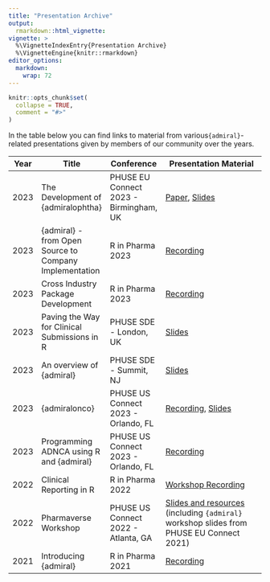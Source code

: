 ```yaml
---
title: "Presentation Archive"
output:
  rmarkdown::html_vignette:
vignette: >
  %\VignetteIndexEntry{Presentation Archive}
  %\VignetteEngine{knitr::rmarkdown}
editor_options: 
  markdown: 
    wrap: 72
---
```


```r
knitr::opts_chunk$set(
  collapse = TRUE,
  comment = "#>"
)
```

In the table below you can find links to material from various`{admiral}`-related presentations given by members of our community over the years.

| Year             | Title                                                                    | Conference                                                           | Presentation Material                                                                                                                                                                                       |
| ---------------- | ------------------------------------------------------------------------ | -------------------------------------------------------------------- | ----------------------------------------------------------------------------------------------------------------------------------------------------------------------------------------------------------- |
| 2023             | The Development of {admiralophtha}                                       | PHUSE EU Connect 2023 - Birmingham, UK                               | [Paper](https://phuse.s3.eu-central-1.amazonaws.com/Archive/2023/Connect/EU/Birmingham/PAP_TT03.pdf), [Slides](https://phuse.s3.eu-central-1.amazonaws.com/Archive/2023/Connect/EU/Birmingham/PRE_TT03.pdf) |
| 2023             | {admiral} - from Open Source to Company Implementation                   | R in Pharma 2023                                                     | [Recording](https://www.youtube.com/watch?v=ZbV3E0_xrrI)                                                                                                                                                    |
| 2023             | Cross Industry Package Development                                       | R in Pharma 2023                                                     | [Recording](https://www.youtube.com/watch?v=M4L1PPMu0pU)                                                                                                                                                    |
| 2023             | Paving the Way for Clinical Submissions in R                             | PHUSE SDE - London, UK                                               | [Slides](https://phuse.s3.eu-central-1.amazonaws.com/Archive/2023/SDE/EU/London/PRE_London09.pdf)                                                                                                           |
| 2023             | An overview of {admiral}                                                 | PHUSE SDE - Summit, NJ                                               | [Slides](https://phuse.s3.eu-central-1.amazonaws.com/Archive/2023/SDE/US/Summit/PRE_Summit03.pdf)                                                                                                           |
| 2023             | {admiralonco}                                                            | PHUSE US Connect 2023 - Orlando, FL                                  | [Recording](https://phuse.s3.eu-central-1.amazonaws.com/Archive/2023/Connect/US/Florida/REC_OS12.mp4), [Slides](https://phuse.s3.eu-central-1.amazonaws.com/Archive/2023/Connect/US/Florida/PRE_OS12.pdf)   |
| 2023             | Programming ADNCA using R and {admiral}                                  | PHUSE US Connect 2023 - Orlando, FL                                  | [Recording](https://phuse.s3.eu-central-1.amazonaws.com/Archive/2023/Connect/US/Florida/REC_OS09.mp4)                                                                                                       |
| 2022             | Clinical Reporting in R                                                  | R in Pharma 2022                                                     | [Workshop Recording](https://www.youtube.com/watch?v=9eod8MLF5ys\&list=PLMtxz1fUYA5AWYQHB5mZAs-yamNJ5Tm_8\&index=2)                                                                                         |
| 2022             | Pharmaverse Workshop                                                     | PHUSE US Connect 2022 - Atlanta, GA                                  | [Slides and resources](https://github.com/pharmaverse/pharmaverse.workshop.phuseUS2022) (including `{admiral}` workshop slides from PHUSE EU Connect 2021)                                                  |
| 2021             | Introducing {admiral}                                                    | R in Pharma 2021                                                     | [Recording](https://www.youtube.com/watch?v=N7Bw8c3D5fU)                                                                                                                                                    |
